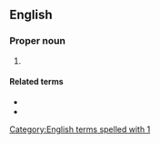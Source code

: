 ==English==

===Proper noun===
{{en-proper noun}}

# {{abbreviation of|1 Peter|lang=en}}

====Related terms====
* {{l|en|Pet.}}
* {{l|en|2 Pet.}}

[[Category:English terms spelled with 1]]
